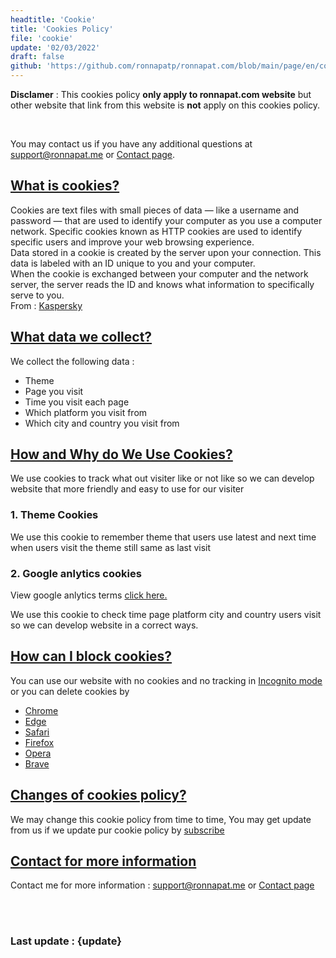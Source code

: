```yaml
---
headtitle: 'Cookie'
title: 'Cookies Policy'
file: 'cookie'
update: '02/03/2022'
draft: false
github: 'https://github.com/ronnapatp/ronnapat.com/blob/main/page/en/cookie.mdx'
---
```


**Disclamer** :
This cookies policy **only apply to ronnapat.com website** but
other website that link from this website is **not** apply on
this cookies policy.

<br />

You may contact us if you have any additional questions at
[support@ronnapat.me](mailto:support@ronnapat.me) or [Contact page](/contact).

<div className="mt-14" id="what-is-cookies"></div>

## [What is cookies?](#what-is-cookies)

Cookies are text files with small pieces of data — like a username
and password — that are used to identify your computer as you use
a computer network. Specific cookies known as HTTP cookies are
used to identify specific users and improve your web browsing
experience.
<br />
Data stored in a cookie is created by the server upon your
connection. This data is labeled with an ID unique to you and your
computer.
<br />
When the cookie is exchanged between your computer and the network
server, the server reads the ID and knows what information to
specifically serve to you.
<br />
From : <a href="https://www.kaspersky.com/resource-center/definitions/cookies" target="_blank" rel="noopener">Kaspersky</a>

<div className="mt-14" id="what-data-we-collect"></div>

## [What data we collect?](#what-data-we-collect)

We collect the following data :
- Theme
- Page you visit
- Time you visit each page
- Which platform you visit from
- Which city and country you visit from

<div className="mt-14" id="how-and-why-do-we-use-cookies"></div>
 
## [How and Why do We Use Cookies?](#how-and-why-do-we-use-cookies)

We use cookies to track what out visiter like or not like so we
can develop website that more friendly and easy to use for our
visiter
<p className="mt-2"></p>

### 1. Theme Cookies

We use this cookie to remember theme that users use latest and
next time when users visit the theme still same as last visit
<p className="mt-2"></p>

### 2. Google anlytics cookies

View google anlytics terms
<a href="https://marketingplatform.google.com/about/analytics/terms/us/" className="underline" target="_blank" rel="noopener">click here.</a>
<p className="mt-2"></p>
We use this cookie to check time page platform city and country
users visit so we can develop website in a correct ways.

<div className="mt-14" id="how-can-i-block-cookie"></div>

## [How can I block cookies?](#how-can-i-block-cookie)

You can use our website with no cookies and no tracking in [Incognito mode](https://support.google.com/chrome/answer/95464?hl=en&co=GENIE.Platform%3DDesktop) or you can delete cookies by

<p className="mt-2"></p>

- [Chrome](https://support.google.com/chrome/answer/95647?hl=en&co=GENIE.Platform=Desktop)
- [Edge](https://support.microsoft.com/en-us/microsoft-edge/delete-cookies-in-microsoft-edge-63947406-40ac-c3b8-57b9-2a946a29ae09)
- [Safari](https://support.apple.com/en-us/HT201265)
- [Firefox](https://support.mozilla.org/en-US/kb/clear-cookies-and-site-data-firefox)
- [Opera](https://www.opera.com/use-cases/clean-browser-and-remove-trackers)
- [Brave](https://support.brave.com/hc/en-us/articles/360048833872-How-Do-I-Clear-Cookies-And-Site-Data-In-Brave-)
      
<div className="mt-14" id="changes-of-cookies-policy"></div>

## [Changes of cookies policy?](#changes-of-cookies-policy)

We may change this cookie policy from time to time, You may get
update from us if we update pur cookie policy by [subscribe](/sub)

<div className="mt-14 mb-10" id="contact-for-more-information"></div>

## [Contact for more information](#contact-for-more-information)

Contact me for more information : <a href="mailto:support@ronnapat.me" className="underline">support@ronnapat.me</a> or [Contact page](/contact)

<br /><br />

### Last update : {update}